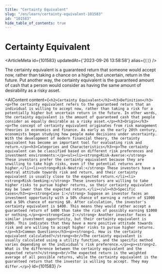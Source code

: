 ```yaml
---
title: "Certainty Equivalent"
slug: "/en/learn/certainty-equivalent-101583"
id: "101583"
hide_table_of_contents: true
---
```



# Certainty Equivalent

<ArticleMeta id={101583} updatedAt={'2023-09-26 13:58:58'} alias={`[]`} />
<div className='border-solid border-b border-t-0 my-4 border-[var(--ifm-color-gray-300)]' />

The certainty equivalent is a guaranteed return that someone would accept now, rather than taking a chance on a higher, but uncertain, return in the future. Put another way, the certainty equivalent is the guaranteed amount of cash that a person would consider as having the same amount of desirability as a risky asset.

<AIContent content={`<h2>Certainty Equivalent</h2><h3>Definition</h3><p>The certainty equivalent refers to the guaranteed return that an individual is willing to accept now, rather than taking a risk for a potentially higher but uncertain return in the future. In other words, the certainty equivalent is the amount of guaranteed cash that people consider as equally desirable as a risky asset.</p><h3>Origin</h3><p>The concept of certainty equivalent originates from risk management theories in economics and finance. As early as the early 20th century, economists began studying how people make decisions under uncertainty. With the development of modern financial theory, the certainty equivalent has become an important tool for evaluating risk and return.</p><h3>Categories and Characteristics</h3><p>The certainty equivalent can be classified based on different risk preferences and investment environments:</p><ul><li><strong>Risk-Averse:</strong> These investors prefer the certainty equivalent because they are unwilling to take high risks, even if the potential returns are higher.</li><li><strong>Risk-Neutral:</strong> These investors have a neutral attitude towards risk and return, and their certainty equivalent is usually close to the expected return.</li><li><strong>Risk-Seeking:</strong> These investors are willing to take higher risks to pursue higher returns, so their certainty equivalent may be lower than the expected return.</li></ul><h3>Specific Cases</h3><p><strong>Case 1:</strong> Suppose an investor faces an investment opportunity with a 50% chance of earning a return of $1000 and a 50% chance of earning $0. After calculation, the investor's certainty equivalent is $400. This means they would rather accept a guaranteed return of $400 than take the risk of possibly earning $1000 or nothing.</p><p><strong>Case 2:</strong> Another investor faces a similar investment opportunity, but their certainty equivalent is $600. This indicates that they have a more positive attitude towards risk and are willing to accept higher risks to pursue higher returns.</p><h3>Common Questions</h3><p><strong>1. How is the certainty equivalent calculated?</strong><br/>The certainty equivalent is usually calculated using a utility function, and the specific method varies depending on the individual's risk preference.</p><p><strong>2. What is the difference between the certainty equivalent and the expected return?</strong><br/>The expected return is the weighted average of all possible returns, while the certainty equivalent is the guaranteed return that the investor is willing to accept. They may differ.</p>`} id={101583} />
